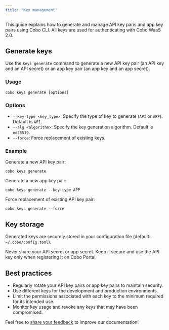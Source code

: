 ```yaml
---
title: "Key management"
---
```


This guide explains how to generate and manage API key paris and app key pairs using Cobo CLI. All keys are used for authenticating with Cobo WaaS 2.0. 

## Generate keys

Use the `keys generate` command to generate a new API key pair (an API key and an API secret) or an app key pair (an app key and an app secret).

### Usage

```shell
cobo keys generate [options]
```

### Options

- `--key-type <key_type>`: Specify the type of key to generate (`API` or `APP`). Default is `API`.
- `--alg <algorithm>`: Specify the key generation algorithm. Default is `ed25519`.
- `--force`: Force replacement of existing keys.

### Example

Generate a new API key pair:

```shell
cobo keys generate
```

Generate a new app key pair:

```shell
cobo keys generate --key-type APP
```

Force replacement of existing API key pair:

```shell
cobo keys generate --force
```

## Key storage

Generated keys are securely stored in your configuration file (default: `~/.cobo/config.toml`).

<Warning>
Never share your API secret or app secret. Keep it secure and use the API key only when registering it on Cobo Portal.
</Warning>


## Best practices

- Regularly rotate your API key pairs or app key pairs to maintain security.
- Use different keys for the development and production environments.
- Limit the permissions associated with each key to the minimum required for its intended use.
- Monitor key usage and revoke any keys that may have been compromised.


<Tip>Feel free to [share your feedback](https://forms.zohopublic.com/cobo/form/DocumentFeedbackForm/formperma/QvLOhxJv1_JMsJ-1dleZ8Itb_7rzN-LtgvsDdxosoVI) to improve our documentation!</Tip>